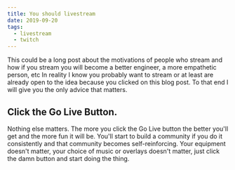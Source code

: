 ```yaml
---
title: You should livestream
date: 2019-09-20
tags:
  - livestream
  - twitch
---
```


This could be a long post about the motivations of people
who stream and how if you stream you will become a better
engineer, a more empathetic person, etc In reality I know
you probably want to stream or at least are already open to
the idea because you clicked on this blog post. To that end
I will give you the only advice that matters.

## Click the Go Live Button.

Nothing else matters. The more you click the Go Live button
the better you'll get and the more fun it will be. You'll
start to build a community if you do it consistently and
that community becomes self-reinforcing. Your equipment
doesn't matter, your choice of music or overlays doesn't
matter, just click the damn button and start doing the
thing.
